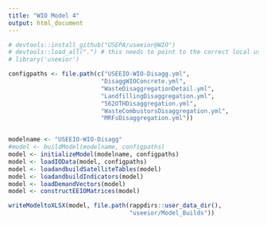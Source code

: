 ```yaml
---
title: "WIO Model 4"
output: html_document
---
```


```r
# devtools::install_github("USEPA/useeior@WIO")
# devtools::load_all(".") # this needs to point to the correct local useeior folder
# library('useeior')

configpaths <- file.path(c("USEEIO-WIO-Disagg.yml",
                          "DisaggWIOConcrete.yml",
                          "WasteDisaggregationDetail.yml",
                          "LandfillingDisaggregation.yml",
                          "562OTHDisaggregation.yml",
                          "WasteCombustorsDisaggregation.yml",
                          "MRFsDisaggregation.yml"))


modelname <- "USEEIO-WIO-Disagg"
#model <- buildModel(modelname, configpaths)
model <- initializeModel(modelname, configpaths)
model <- loadIOData(model, configpaths)
model <- loadandbuildSatelliteTables(model)
model <- loadandbuildIndicators(model)
model <- loadDemandVectors(model)
model <- constructEEIOMatrices(model)

writeModeltoXLSX(model, file.path(rappdirs::user_data_dir(),
                                  "useeior/Model_Builds"))
```


